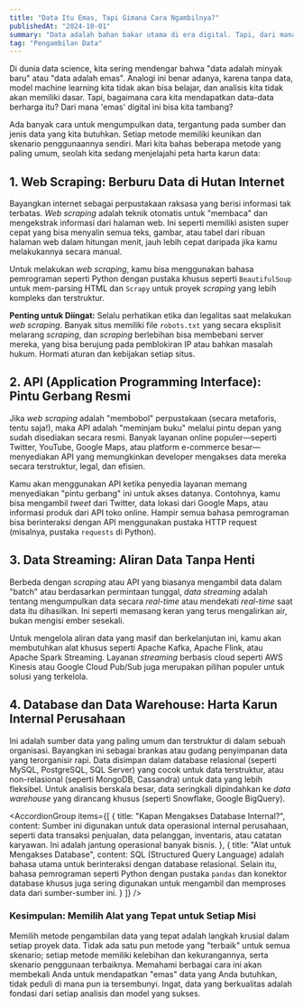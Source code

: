 ```yaml
---
title: "Data Itu Emas, Tapi Gimana Cara Ngambilnya?"
publishedAt: "2024-10-01"
summary: "Data adalah bahan bakar utama di era digital. Tapi, dari mana datangnya data itu? Yuk, intip berbagai cara cerdas untuk mengumpulkan 'emas' digital ini!"
tag: "Pengambilan Data"
---
```


Di dunia data science, kita sering mendengar bahwa "data adalah minyak baru" atau "data adalah emas". Analogi ini benar adanya, karena tanpa data, model machine learning kita tidak akan bisa belajar, dan analisis kita tidak akan memiliki dasar. Tapi, bagaimana cara kita mendapatkan data-data berharga itu? Dari mana 'emas' digital ini bisa kita tambang?

Ada banyak cara untuk mengumpulkan data, tergantung pada sumber dan jenis data yang kita butuhkan. Setiap metode memiliki keunikan dan skenario penggunaannya sendiri. Mari kita bahas beberapa metode yang paling umum, seolah kita sedang menjelajahi peta harta karun data:

## 1. Web Scraping: Berburu Data di Hutan Internet

Bayangkan internet sebagai perpustakaan raksasa yang berisi informasi tak terbatas. *Web scraping* adalah teknik otomatis untuk "membaca" dan mengekstrak informasi dari halaman web. Ini seperti memiliki asisten super cepat yang bisa menyalin semua teks, gambar, atau tabel dari ribuan halaman web dalam hitungan menit, jauh lebih cepat daripada jika kamu melakukannya secara manual.

<Feedback icon variant="info" title="Kapan Web Scraping Jadi Pilihan?" description="Metode ini sangat berguna ketika data yang Anda butuhkan tersedia di website publik, namun tidak ada API (Application Programming Interface) resmi yang disediakan untuk mengaksesnya. Misalnya, Anda ingin mengumpulkan harga produk dari berbagai situs e-commerce, berita dari portal berita, atau ulasan film dari situs review untuk analisis sentimen." />

Untuk melakukan *web scraping*, kamu bisa menggunakan bahasa pemrograman seperti Python dengan pustaka khusus seperti `BeautifulSoup` untuk mem-parsing HTML dan `Scrapy` untuk proyek *scraping* yang lebih kompleks dan terstruktur.

**Penting untuk Diingat:** Selalu perhatikan etika dan legalitas saat melakukan *web scraping*. Banyak situs memiliki file `robots.txt` yang secara eksplisit melarang *scraping*, dan *scraping* berlebihan bisa membebani server mereka, yang bisa berujung pada pemblokiran IP atau bahkan masalah hukum. Hormati aturan dan kebijakan setiap situs.

## 2. API (Application Programming Interface): Pintu Gerbang Resmi

Jika *web scraping* adalah "membobol" perpustakaan (secara metaforis, tentu saja!), maka API adalah "meminjam buku" melalui pintu depan yang sudah disediakan secara resmi. Banyak layanan online populer—seperti Twitter, YouTube, Google Maps, atau platform e-commerce besar—menyediakan API yang memungkinkan developer mengakses data mereka secara terstruktur, legal, dan efisien.

<Feedback icon variant="info" title="Keunggulan Menggunakan API" description="Data yang didapatkan melalui API biasanya sudah bersih, terstruktur, dan mudah digunakan karena sudah diformat khusus untuk konsumsi program. Selain itu, penggunaan API umumnya lebih stabil dan tidak mudah rusak jika struktur website berubah, karena API dirancang untuk interaksi yang konsisten." />

Kamu akan menggunakan API ketika penyedia layanan memang menyediakan "pintu gerbang" ini untuk akses datanya. Contohnya, kamu bisa mengambil *tweet* dari Twitter, data lokasi dari Google Maps, atau informasi produk dari API toko online. Hampir semua bahasa pemrograman bisa berinteraksi dengan API menggunakan pustaka HTTP request (misalnya, pustaka `requests` di Python).

## 3. Data Streaming: Aliran Data Tanpa Henti

Berbeda dengan *scraping* atau API yang biasanya mengambil data dalam "batch" atau berdasarkan permintaan tunggal, *data streaming* adalah tentang mengumpulkan data secara *real-time* atau mendekati *real-time* saat data itu dihasilkan. Ini seperti memasang keran yang terus mengalirkan air, bukan mengisi ember sesekali.

<Feedback icon variant="info" title="Kapan Data Streaming Dibutuhkan?" description="Metode ini sangat penting ketika Anda membutuhkan data yang sangat *up-to-date* dan terus-menerus mengalir. Contoh aplikasinya meliputi data dari sensor IoT (Internet of Things), *feed* media sosial langsung, data transaksi keuangan yang terjadi setiap detik, atau log server yang mencatat aktivitas secara instan." />

Untuk mengelola aliran data yang masif dan berkelanjutan ini, kamu akan membutuhkan alat khusus seperti Apache Kafka, Apache Flink, atau Apache Spark Streaming. Layanan *streaming* berbasis cloud seperti AWS Kinesis atau Google Cloud Pub/Sub juga merupakan pilihan populer untuk solusi yang terkelola.

## 4. Database dan Data Warehouse: Harta Karun Internal Perusahaan

Ini adalah sumber data yang paling umum dan terstruktur di dalam sebuah organisasi. Bayangkan ini sebagai brankas atau gudang penyimpanan data yang terorganisir rapi. Data disimpan dalam database relasional (seperti MySQL, PostgreSQL, SQL Server) yang cocok untuk data terstruktur, atau non-relasional (seperti MongoDB, Cassandra) untuk data yang lebih fleksibel. Untuk analisis berskala besar, data seringkali dipindahkan ke *data warehouse* yang dirancang khusus (seperti Snowflake, Google BigQuery).

<AccordionGroup 
    items={[
      {
        title: "Kapan Mengakses Database Internal?",
        content: <Text variant="body-default-s" onBackground="neutral-weak">Sumber ini digunakan untuk data operasional internal perusahaan, seperti data transaksi penjualan, data pelanggan, inventaris, atau catatan karyawan. Ini adalah jantung operasional banyak bisnis.</Text>
      },
      {
        title: "Alat untuk Mengakses Database",
        content: <Text variant="body-default-s" onBackground="neutral-weak">SQL (Structured Query Language) adalah bahasa utama untuk berinteraksi dengan database relasional. Selain itu, bahasa pemrograman seperti Python dengan pustaka `pandas` dan konektor database khusus juga sering digunakan untuk mengambil dan memproses data dari sumber-sumber ini.</Text>
      }
    ]}
/>

### Kesimpulan: Memilih Alat yang Tepat untuk Setiap Misi

Memilih metode pengambilan data yang tepat adalah langkah krusial dalam setiap proyek data. Tidak ada satu pun metode yang "terbaik" untuk semua skenario; setiap metode memiliki kelebihan dan kekurangannya, serta skenario penggunaan terbaiknya. Memahami berbagai cara ini akan membekali Anda untuk mendapatkan "emas" data yang Anda butuhkan, tidak peduli di mana pun ia tersembunyi. Ingat, data yang berkualitas adalah fondasi dari setiap analisis dan model yang sukses.